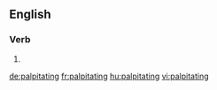 ==English==

===Verb===
{{head|en}}

# {{present participle of|palpitate}}

[[de:palpitating]]
[[fr:palpitating]]
[[hu:palpitating]]
[[vi:palpitating]]